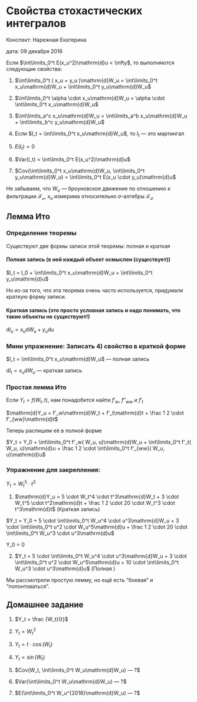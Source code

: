 # Свойства стохастических интегралов {#Stoch_Integral}

Конспект: Нарежная Екатерина

дата: 09 декабря 2016

Если  $\int\limits_0^t E(x_u^2)\mathrm{d}u < \infty$, то выполняются следующие свойства:

 1) $\int\limits_0^t ( x_u + y_u )\mathrm{d}W_u = \int\limits_0^t x_u\mathrm{d}W_u + \int\limits_0^t y_u\mathrm{d}W_u$ 
 
 2) $\int\limits_0^t \alpha \cdot  x_u\mathrm{d}W_u = \alpha \cdot  \int\limits_0^t x_u\mathrm{d}W_u$ 
 
 3) $\int\limits_a^c x_u\mathrm{d}W_u = \int\limits_a^b x_u\mathrm{d}W_u + \int\limits_b^c y_u\mathrm{d}W_u$ 

 4) Если $I_t = \int\limits_0^t x_u\mathrm{d}W_u$, то $I_t$ — это мартингал

 5) $E(I_t) = 0$  
 6) $Var(I_t) = \int\limits_0^t E(x_u^2)\mathrm{d}u$
 7) $Cov(\int\limits_0^t x_u\mathrm{d}W_u, \int\limits_0^t y_u\mathrm{d}W_u) = \int\limits_0^t E(x_u \cdot  y_u)\mathrm{d}u$
 
 Не забываем, что $W_u$ — броуновское движение по отношению к фильтрации $\mathcal{F_u}$, $x_u$ измерима относительно $\sigma$-алгебры $\mathcal{F}_u$.


## Лемма Ито

### Определение теоремы
Существуют две формы записи этой теоремы: полная и краткая 

#### Полная запись (в ней каждый объект осмыслен (существует))
$I_t = I_0 + \int\limits_0^t x_u\mathrm{d}W_u + \int\limits_0^t y_u\mathrm{d}u$

 Но из-за того, что эта теорема очень часто используется, придумали краткую форму записи.
 
#### Краткая запись (это просто условная запись и надо понимать, что такие объекты не существуют!)
$\mathrm{d}I_u = x_u\mathrm{d}W_u + y_u\mathrm{d}u$

### Мини упражнение: Записать 4) свойство в краткой форме

$I_t = \int\limits_0^t x_u\mathrm{d}W_u$ — полная запись

$\mathrm{d}I_t = x_u\mathrm{d}W_u$ — краткая запись

### Простая лемма Ито

Если $Y_t = f(W_t, t)$, нам понадобится найти  $f'_w$, $f''_{ww}$ и $f'_t$

$\mathrm{d}Y_u = f'_w\mathrm{d}W_t + f'_t\mathrm{d}t + \frac 1 2 \cdot  f'_{ww}\mathrm{d}t$

Теперь распишем её в полной форме

$Y_t = Y_0 + \int\limits_0^t f'_w( W_u, u)\mathrm{d}W_u + \int\limits_0^t f'_t( W_u, u)\mathrm{d}u + \frac 1 2 \cdot  \int\limits_0^t f'_{ww}( W_u, u)\mathrm{d}u$

### Упражнение для закрепления: 

$Y_t = W_t^5 \cdot  t^3$

1) $\mathrm{d}Y_u = 5 \cdot  W_t^4 \cdot  t^3\mathrm{d}W_t + 3 \cdot  W_t^5 \cdot  t^2\mathrm{d}t + \frac 1 2 \cdot  20 \cdot  W_t^3 \cdot  t^3\mathrm{d}t$ (Краткая запись)

 $Y_t = Y_0 + 5 \cdot  \int\limits_0^t W_u^4 \cdot  u^3\mathrm{d}W_u + 3 \cdot  \int\limits_0^t u^2 \cdot  W_u^5\mathrm{d}u + \frac 1 2 \cdot  20 \cdot  \int\limits_0^t W_u^3 \cdot  u^3\mathrm{d}u$
 
 Y_0 = 0

2) $Y_t = 5 \cdot  \int\limits_0^t W_u^4 \cdot  u^3\mathrm{d}W_u + 3 \cdot  \int\limits_0^t u^2 \cdot  W_u^5\mathrm{d}u + 10 \cdot  \int\limits_0^t W_u^3 \cdot  u^3\mathrm{d}u$ (Полная )

Мы рассмотрели простую лемму, но ещё есть "боевая" и "попонтоваться". 

## Домашнее задание
 
 1) $Y_t = \frac {W_t}{t}$
 
 2) $Y_t = W_t^2$
 
 3) $Y_t = t \cdot  \cos(W_t)$
 
 4) $Y_t = \sin(W_t)$
 
 5) $Cov(W_t, \int\limits_0^t W_u\mathrm{d}W_u) — ?$
 
 6) $Var(\int\limits_0^t W_u\mathrm{d}W_u) — ?$
 
 7) $E(\int\limits_0^t W_u^{2016}\mathrm{d}W_u) — ?$

